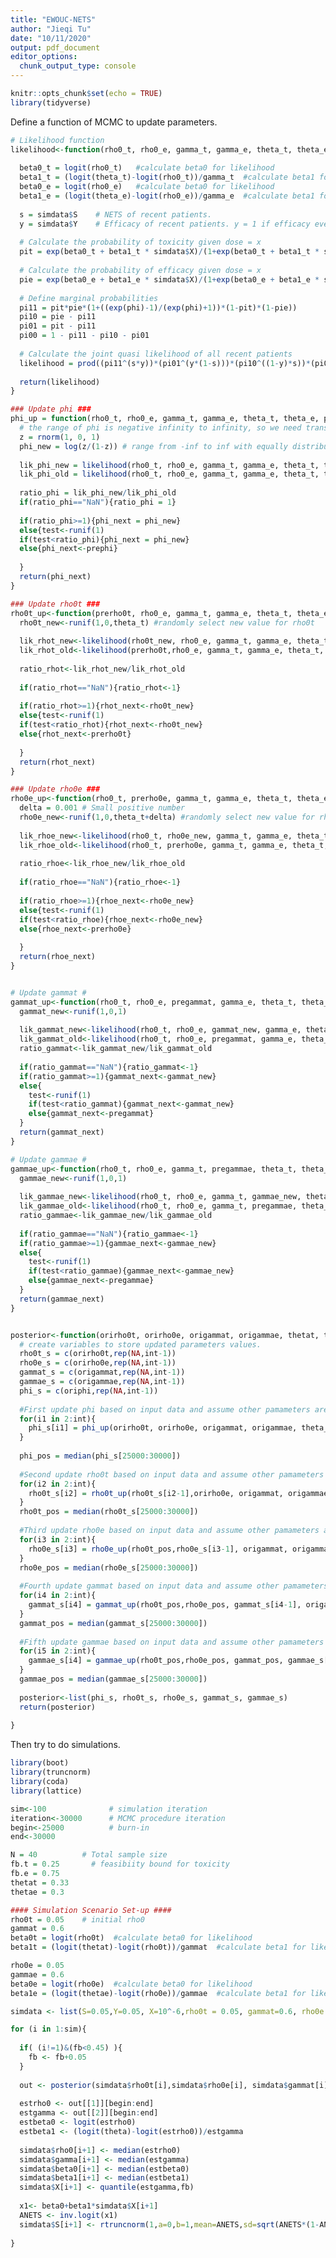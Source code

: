 ```yaml
---
title: "EWOUC-NETS"
author: "Jieqi Tu"
date: "10/11/2020"
output: pdf_document
editor_options: 
  chunk_output_type: console
---
```


```r
knitr::opts_chunk$set(echo = TRUE)
library(tidyverse)
```

Define a function of MCMC to update parameters.
```r
# Likelihood function
likelihood<-function(rho0_t, rho0_e, gamma_t, gamma_e, theta_t, theta_e, phi, simdata){
  
  beta0_t = logit(rho0_t)   #calculate beta0 for likelihood
  beta1_t = (logit(theta_t)-logit(rho0_t))/gamma_t  #calculate beta1 for likelihood
  beta0_e = logit(rho0_e)   #calculate beta0 for likelihood
  beta1_e = (logit(theta_e)-logit(rho0_e))/gamma_e  #calculate beta1 for likelihood
  
  s = simdata$S    # NETS of recent patients.
  y = simdata$Y    # Efficacy of recent patients. y = 1 if efficacy event occurs.
  
  # Calculate the probability of toxicity given dose = x
  pit = exp(beta0_t + beta1_t * simdata$X)/(1+exp(beta0_t + beta1_t * simdata$X))
  
  # Calculate the probability of efficacy given dose = x
  pie = exp(beta0_e + beta1_e * simdata$X)/(1+exp(beta0_e + beta1_e * simdata$X))
  
  # Define marginal probabilities
  pi11 = pit*pie*(1+((exp(phi)-1)/(exp(phi)+1))*(1-pit)*(1-pie))
  pi10 = pie - pi11
  pi01 = pit - pi11
  pi00 = 1 - pi11 - pi10 - pi01
  
  # Calculate the joint quasi likelihood of all recent patients
  likelihood = prod((pi11^(s*y))*(pi01^(y*(1-s)))*(pi10^((1-y)*s))*(pi00^((1-y)*(1-s))))  
  
  return(likelihood)
}

### Update phi ###
phi_up = function(rho0_t, rho0_e, gamma_t, gamma_e, theta_t, theta_e, prephi, simdata) {
  # the range of phi is negative infinity to infinity, so we need transformation of phi
  z = rnorm(1, 0, 1)
  phi_new = log(z/(1-z)) # range from -inf to inf with equally distributed probability
  
  lik_phi_new = likelihood(rho0_t, rho0_e, gamma_t, gamma_e, theta_t, theta_e, phi_new, simdata)
  lik_phi_old = likelihood(rho0_t, rho0_e, gamma_t, gamma_e, theta_t, theta_e, prephi, simdata)
  
  ratio_phi = lik_phi_new/lik_phi_old
  if(ratio_phi=="NaN"){ratio_phi = 1}
  
  if(ratio_phi>=1){phi_next = phi_new}
  else{test<-runif(1)
  if(test<ratio_phi){phi_next = phi_new}
  else{phi_next<-prephi}
  
  }
  return(phi_next)
}

### Update rho0t ###
rho0t_up<-function(prerho0t, rho0_e, gamma_t, gamma_e, theta_t, theta_e, phi, simdata){
  rho0t_new<-runif(1,0,theta_t) #randomly select new value for rho0t
  
  lik_rhot_new<-likelihood(rho0t_new, rho0_e, gamma_t, gamma_e, theta_t, theta_e, phi, simdata=simdata)
  lik_rhot_old<-likelihood(prerho0t,rho0_e, gamma_t, gamma_e, theta_t, theta_e, phi, simdata=simdata)
  
  ratio_rhot<-lik_rhot_new/lik_rhot_old
  
  if(ratio_rhot=="NaN"){ratio_rhot<-1}
  
  if(ratio_rhot>=1){rhot_next<-rho0t_new}
  else{test<-runif(1)
  if(test<ratio_rhot){rhot_next<-rho0t_new}
  else{rhot_next<-prerho0t}
  
  }
  return(rhot_next)
}

### Update rho0e ###
rho0e_up<-function(rho0_t, prerho0e, gamma_t, gamma_e, theta_t, theta_e, phi, simdata){
  delta = 0.001 # Small positive number
  rho0e_new<-runif(1,0,theta_t+delta) #randomly select new value for rho0e
  
  lik_rhoe_new<-likelihood(rho0_t, rho0e_new, gamma_t, gamma_e, theta_t, theta_e, phi, simdata=simdata)
  lik_rhoe_old<-likelihood(rho0_t, prerho0e, gamma_t, gamma_e, theta_t, theta_e, phi, simdata=simdata)
  
  ratio_rhoe<-lik_rhoe_new/lik_rhoe_old
  
  if(ratio_rhoe=="NaN"){ratio_rhoe<-1}
  
  if(ratio_rhoe>=1){rhoe_next<-rho0e_new}
  else{test<-runif(1)
  if(test<ratio_rhoe){rhoe_next<-rho0e_new}
  else{rhoe_next<-prerho0e}
  
  }
  return(rhoe_next)
}


# Update gammat #
gammat_up<-function(rho0_t, rho0_e, pregammat, gamma_e, theta_t, theta_e, phi, simdata){
  gammat_new<-runif(1,0,1)
  
  lik_gammat_new<-likelihood(rho0_t, rho0_e, gammat_new, gamma_e, theta_t, theta_e, phi, simdata=simdata)
  lik_gammat_old<-likelihood(rho0_t, rho0_e, pregammat, gamma_e, theta_t, theta_e, phi, simdata=simdata)
  ratio_gammat<-lik_gammat_new/lik_gammat_old
  
  if(ratio_gammat=="NaN"){ratio_gammat<-1}
  if(ratio_gammat>=1){gammat_next<-gammat_new}
  else{
    test<-runif(1)
    if(test<ratio_gammat){gammat_next<-gammat_new}
    else{gammat_next<-pregammat}
  }
  return(gammat_next)
}

# Update gammae #
gammae_up<-function(rho0_t, rho0_e, gamma_t, pregammae, theta_t, theta_e, phi, simdata){
  gammae_new<-runif(1,0,1)
  
  lik_gammae_new<-likelihood(rho0_t, rho0_e, gamma_t, gammae_new, theta_t, theta_e, phi, simdata=simdata)
  lik_gammae_old<-likelihood(rho0_t, rho0_e, gamma_t, pregammae, theta_t, theta_e, phi, simdata=simdata)
  ratio_gammae<-lik_gammae_new/lik_gammae_old
  
  if(ratio_gammae=="NaN"){ratio_gammae<-1}
  if(ratio_gammae>=1){gammae_next<-gammae_new}
  else{
    test<-runif(1)
    if(test<ratio_gammae){gammae_next<-gammae_new}
    else{gammae_next<-pregammae}
  }
  return(gammae_next)
}


posterior<-function(orirho0t, orirho0e, origammat, origammae, thetat, thetae, oriphi, simdata,int){
  # create variables to store updated parameters values.
  rho0t_s = c(orirho0t,rep(NA,int-1))
  rho0e_s = c(orirho0e,rep(NA,int-1))
  gammat_s = c(origammat,rep(NA,int-1))
  gammae_s = c(origammae,rep(NA,int-1))
  phi_s = c(oriphi,rep(NA,int-1))
  
  #First update phi based on input data and assume other pamameters are all known 
  for(i1 in 2:int){
    phi_s[i1] = phi_up(orirho0t, orirho0e, origammat, origammae, theta_t, theta_e, phi_s[i1-1], simdata)
  }
  
  phi_pos = median(phi_s[25000:30000])
  
  #Second update rho0t based on input data and assume other pamameters are all known 
  for(i2 in 2:int){
    rho0t_s[i2] = rho0t_up(rho0t_s[i2-1],orirho0e, origammat, origammae, thetat, thetae, phi_pos, simdata=simdata)
  }
  rho0t_pos = median(rho0t_s[25000:30000])
  
  #Third update rho0e based on input data and assume other pamameters are all known
  for(i3 in 2:int){
    rho0e_s[i3] = rho0e_up(rho0t_pos,rho0e_s[i3-1], origammat, origammae, thetat, thetae, phi_pos, simdata=simdata)
  }
  rho0e_pos = median(rho0e_s[25000:30000])
  
  #Fourth update gammat based on input data and assume other pamameters are all known
  for(i4 in 2:int){
    gammat_s[i4] = gammat_up(rho0t_pos,rho0e_pos, gammat_s[i4-1], origammae, thetat, thetae, phi_pos, simdata=simdata)
  }
  gammat_pos = median(gammat_s[25000:30000])
  
  #Fifth update gammae based on input data and assume other pamameters are all known
  for(i5 in 2:int){
    gammae_s[i4] = gammae_up(rho0t_pos,rho0e_pos, gammat_pos, gammae_s[i5-1], thetat, thetae, phi_pos, simdata=simdata)
  }
  gammae_pos = median(gammae_s[25000:30000])
  
  posterior<-list(phi_s, rho0t_s, rho0e_s, gammat_s, gammae_s)
  return(posterior)
  
}

```

Then try to do simulations.
```r
library(boot)
library(truncnorm)
library(coda)
library(lattice)

sim<-100              # simulation iteration
iteration<-30000      # MCMC procedure iteration 
begin<-25000          # burn-in 
end<-30000

N = 40          # Total sample size
fb.t = 0.25       # feasibiity bound for toxicity
fb.e = 0.75 
thetat = 0.33     
thetae = 0.3

#### Simulation Scenario Set-up ####
rho0t = 0.05    # initial rho0
gammat = 0.6
beta0t = logit(rho0t)  #calculate beta0 for likelihood
beta1t = (logit(thetat)-logit(rho0t))/gammat  #calculate beta1 for likelihood

rho0e = 0.05
gammae = 0.6
beta0e = logit(rho0e)  #calculate beta0 for likelihood
beta1e = (logit(thetae)-logit(rho0e))/gammae  #calculate beta1 for likelihood

simdata <- list(S=0.05,Y=0.05, X=10^-6,rho0t = 0.05, gammat=0.6, rho0e = 0.05, gammae = 0.6, beta0t=beta0t,beta1t=beta1t, beta0e = beta0e)

for (i in 1:sim){
  
  if( (i!=1)&(fb<0.45) ){
    fb <- fb+0.05
  }
   
  out <- posterior(simdata$rho0t[i],simdata$rho0e[i], simdata$gammat[i], simdata$gammae[i], thetat, thetae, simdata, iteration)
  
  estrho0 <- out[[1]][begin:end]
  estgamma <- out[[2]][begin:end]
  estbeta0 <- logit(estrho0)
  estbeta1 <- (logit(theta)-logit(estrho0))/estgamma
  
  simdata$rho0[i+1] <- median(estrho0)
  simdata$gamma[i+1] <- median(estgamma)
  simdata$beta0[i+1] <- median(estbeta0)
  simdata$beta1[i+1] <- median(estbeta1)
  simdata$X[i+1] <- quantile(estgamma,fb)
   
  x1<- beta0+beta1*simdata$X[i+1] 
  ANETS <- inv.logit(x1)
  simdata$S[i+1] <- rtruncnorm(1,a=0,b=1,mean=ANETS,sd=sqrt(ANETS*(1-ANETS)/N))
  
}
```

